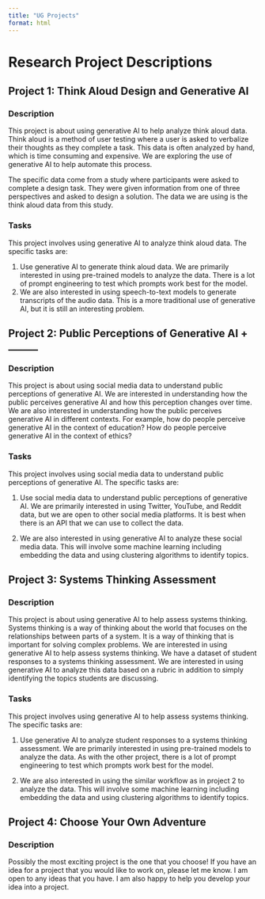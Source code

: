 ```yaml
---
title: "UG Projects"
format: html
---
```


# Research Project Descriptions

## Project 1: Think Aloud Design and Generative AI

### Description

This project is about using generative AI to help analyze think aloud data. Think aloud is a method of user testing where a user is asked to verbalize their thoughts as they complete a task. This data is often analyzed by hand, which is time consuming and expensive. We are exploring the use of generative AI to help automate this process. 

The specific data come from a study where participants were asked to complete a design task. They were given information from one of three perspectives and asked to design a solution. The data we are using is the think aloud data from this study.

### Tasks

This project involves using generative AI to analyze think aloud data. The specific tasks are:

1. Use generative AI to generate think aloud data. We are primarily interested in using pre-trained models to analyze the data. There is a lot of prompt engineering to test which prompts work best for the model.
2. We are also interested in using speech-to-text models to generate transcripts of the audio data. This is a more traditional use of generative AI, but it is still an interesting problem.

## Project 2: Public Perceptions of Generative AI + ______

### Description

This project is about using social media data to understand public perceptions of generative AI. We are interested in understanding how the public perceives generative AI and how this perception changes over time. We are also interested in understanding how the public perceives generative AI in different contexts. For example, how do people perceive generative AI in the context of education? How do people perceive generative AI in the context of ethics?

### Tasks

This project involves using social media data to understand public perceptions of generative AI. The specific tasks are:

1. Use social media data to understand public perceptions of generative AI. We are primarily interested in using Twitter, YouTube, and Reddit data, but we are open to other social media platforms. It is best when there is an API that we can use to collect the data.

2. We are also interested in using generative AI to analyze these social media data. This will involve some machine learning including embedding the data and using clustering algorithms to identify topics. 

## Project 3: Systems Thinking Assessment

### Description

This project is about using generative AI to help assess systems thinking. Systems thinking is a way of thinking about the world that focuses on the relationships between parts of a system. It is a way of thinking that is important for solving complex problems. We are interested in using generative AI to help assess systems thinking. We have a dataset of student responses to a systems thinking assessment. We are interested in using generative AI to analyze this data based on a rubric in addition to simply identifying the topics students are discussing.

### Tasks

This project involves using generative AI to help assess systems thinking. The specific tasks are:

1. Use generative AI to analyze student responses to a systems thinking assessment. We are primarily interested in using pre-trained models to analyze the data. As with the other project, there is a lot of prompt engineering to test which prompts work best for the model.

2. We are also interested in using the similar workflow as in project 2 to analyze the data. This will involve some machine learning including embedding the data and using clustering algorithms to identify topics.

## Project 4: Choose Your Own Adventure

### Description

Possibly the most exciting project is the one that you choose! If you have an idea for a project that you would like to work on, please let me know. I am open to any ideas that you have. I am also happy to help you develop your idea into a project.